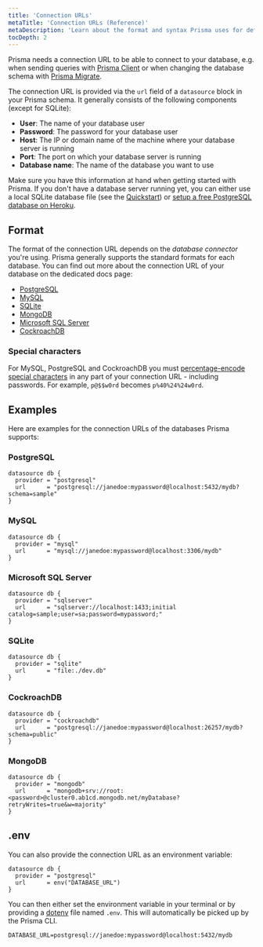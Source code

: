 ```yaml
---
title: 'Connection URLs'
metaTitle: 'Connection URLs (Reference)'
metaDescription: 'Learn about the format and syntax Prisma uses for defining database connection URLs for PostgreSQL, MySQL and SQLite.'
tocDepth: 2
---
```


<TopBlock>

Prisma needs a connection URL to be able to connect to your database, e.g. when sending queries with [Prisma Client](/concepts/components/prisma-client) or when changing the database schema with [Prisma Migrate](/concepts/components/prisma-migrate).

The connection URL is provided via the `url` field of a `datasource` block in your Prisma schema. It generally consists of the following components (except for SQLite):

- **User**: The name of your database user
- **Password**: The password for your database user
- **Host**: The IP or domain name of the machine where your database server is running
- **Port**: The port on which your database server is running
- **Database name**: The name of the database you want to use

Make sure you have this information at hand when getting started with Prisma. If you don't have a database server running yet, you can either use a local SQLite database file (see the [Quickstart](/get-started/quickstart)) or [setup a free PostgreSQL database on Heroku](https://dev.to/prisma/how-to-setup-a-free-postgresql-database-on-heroku-1dc1).

</TopBlock>

## Format

The format of the connection URL depends on the _database connector_ you're using. Prisma generally supports the standard formats for each database. You can find out more about the connection URL of your database on the dedicated docs page:

- [PostgreSQL](/concepts/database-connectors/postgresql)
- [MySQL](/concepts/database-connectors/mysql)
- [SQLite](/concepts/database-connectors/sqlite)
- [MongoDB](/concepts/database-connectors/mongodb)
- [Microsoft SQL Server](/concepts/database-connectors/sql-server)
- [CockroachDB](/concepts/database-connectors/cockroachdb)

### Special characters

For MySQL, PostgreSQL and CockroachDB you must [percentage-encode special characters](https://developer.mozilla.org/en-US/docs/Glossary/percent-encoding) in any part of your connection URL - including passwords. For example, `p@$$w0rd` becomes `p%40%24%24w0rd`.

## Examples

Here are examples for the connection URLs of the databases Prisma supports:

### PostgreSQL

```prisma file=schema.prisma
datasource db {
  provider = "postgresql"
  url      = "postgresql://janedoe:mypassword@localhost:5432/mydb?schema=sample"
}
```

### MySQL

```prisma file=schema.prisma
datasource db {
  provider = "mysql"
  url      = "mysql://janedoe:mypassword@localhost:3306/mydb"
}
```

### Microsoft SQL Server

```prisma file=schema.prisma
datasource db {
  provider = "sqlserver"
  url      = "sqlserver://localhost:1433;initial catalog=sample;user=sa;password=mypassword;"
}
```

### SQLite

```prisma file=schema.prisma
datasource db {
  provider = "sqlite"
  url      = "file:./dev.db"
}
```

### CockroachDB

```prisma file=schema.prisma
datasource db {
  provider = "cockroachdb"
  url      = "postgresql://janedoe:mypassword@localhost:26257/mydb?schema=public"
}
```

### MongoDB

```prisma file=schema.prisma
datasource db {
  provider = "mongodb"
  url      = "mongodb+srv://root:<password>@cluster0.ab1cd.mongodb.net/myDatabase?retryWrites=true&w=majority"
}
```

## .env

You can also provide the connection URL as an environment variable:

```prisma file=schema.prisma
datasource db {
  provider = "postgresql"
  url      = env("DATABASE_URL")
}
```

You can then either set the environment variable in your terminal or by providing a [dotenv](https://github.com/motdotla/dotenv) file named `.env`. This will automatically be picked up by the Prisma CLI.

```
DATABASE_URL=postgresql://janedoe:mypassword@localhost:5432/mydb
```
